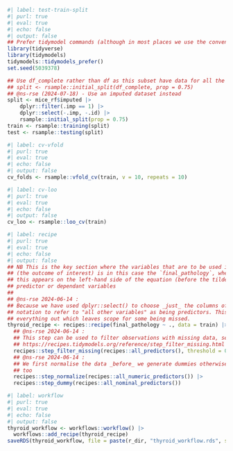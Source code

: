 ```r
#| label: test-train-split
#| purl: true
#| eval: true
#| echo: false
#| output: false
## Prefer tidymodel commands (although in most places we use the convention <pkg>::<function>())
library(tidyverse)
library(tidymodels)
tidymodels::tidymodels_prefer()
set.seed(5039378)

## Use df_complete rather than df as this subset have data for all the variables of interest.
## split <- rsample::initial_split(df_complete, prop = 0.75)
## @ns-rse (2024-07-18) - Use an imputed dataset instead
split <- mice_rf$imputed |>
    dplyr::filter(.imp == 1) |>
    dplyr::select(-.imp, -.id) |>
    rsample::initial_split(prop = 0.75)
train <- rsample::training(split)
test <- rsample::testing(split)
```

```r
#| label: cv-vfold
#| purl: true
#| eval: true
#| echo: false
#| output: false
cv_folds <- rsample::vfold_cv(train, v = 10, repeats = 10)
```

```r
#| label: cv-loo
#| purl: true
#| eval: true
#| echo: false
#| output: false
cv_loo <- rsample::loo_cv(train)
```

```r
#| label: recipe
#| purl: true
#| eval: true
#| echo: false
#| output: false
## NB This is the key section where the variables that are to be used in the model are defined. A dependent variable
## (the outcome of interest) is in this case the `final_pathology`, whether individuals have malignant or benign tumors,
## this appears on the left-hand side of the equation (before the tilde `~`). On the right of the equation are the
## predictor or dependant variables
##
## @ns-rse 2024-06-14 :
## Because we have used dplyr::select() to choose _just_ the columns of interest we can use the '.'
## notation to refer to "all other variables" as being predictors. This is useful as it saves duplication of writing
## everything out which leaves scope for some being missed.
thyroid_recipe <- recipes::recipe(final_pathology ~ ., data = train) |>
  ## @ns-rse 2024-06-14 :
  ## This step can be used to filter observations with missing data, see the manual pages for more details
  ## https://recipes.tidymodels.org/reference/step_filter_missing.html
  recipes::step_filter_missing(recipes::all_predictors(), threshold = 0) |>
  ## @ns-rse 2024-06-14 :
  ## We first normalise the data _before_ we generate dummies otherwise the dummies, which are numerical, get normalised
  ## too
  recipes::step_normalize(recipes::all_numeric_predictors()) |>
  recipes::step_dummy(recipes::all_nominal_predictors())
```

```r
#| label: workflow
#| purl: true
#| eval: true
#| echo: false
#| output: false
thyroid_workflow <- workflows::workflow() |>
  workflows::add_recipe(thyroid_recipe)
saveRDS(thyroid_workflow, file = paste(r_dir, "thyroid_workflow.rds", sep = "/"))
```
